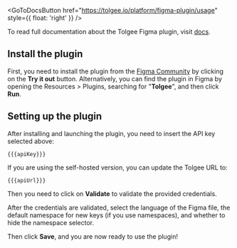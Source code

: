 
<GoToDocsButton
  href="https://tolgee.io/platform/figma-plugin/usage"
  style={{ float: 'right' }}
/>

To read full documentation about the Tolgee Figma plugin, visit [docs](https://tolgee.io/platform/figma-plugin/usage).

## Install the plugin

First, you need to install the plugin from the [Figma Community](https://www.figma.com/community/plugin/1212381421658754793/Tolgee) by clicking on the **Try it out** button.
Alternatively, you can find the plugin in Figma by opening the Resources > Plugins, searching for "**Tolgee**", and then click **Run**.

## Setting up the plugin

After installing and launching the plugin, you need to insert the API key selected above:

```
{{{apiKey}}}
```

If you are using the self-hosted version, you can update the Tolgee URL to:

```
{{{apiUrl}}}
```

Then you need to click on **Validate** to validate the provided credentials.

After the credentials are validated, select the language of the Figma file, the default namespace for new keys (if you use namespaces), and whether to hide the namespace selector.

Then click **Save**, and you are now ready to use the plugin!
